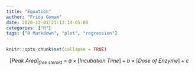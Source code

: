 ```yaml
---
title: "Equation"
author: "Frida Gomam"
date: 2020-12-01T21:13:14-05:00
categories: ["R"]
tags: ["R Markdown", "plot", "regression"]
---
```


```r
knitr::opts_chunk$set(collapse = TRUE)
```

$$[Peak \: Area]_{free\: steroid} \:=\: a \times [Incubation\: Time] + b \times [Dose\: of\: Enzyme] + c$$